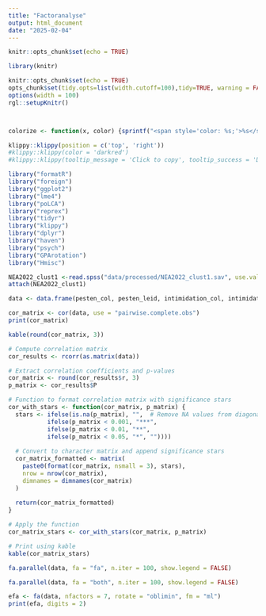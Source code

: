 ```yaml
---
title: "Factoranalyse"
output: html_document
date: "2025-02-04"
---
```


```r
knitr::opts_chunk$set(echo = TRUE)
```

```r
library(knitr)

knitr::opts_chunk$set(echo = TRUE)
opts_chunk$set(tidy.opts=list(width.cutoff=100),tidy=TRUE, warning = FALSE, message = FALSE,comment = "#>", cache=TRUE, class.source=c("test"), class.output=c("test2"))
options(width = 100)
rgl::setupKnitr()



colorize <- function(x, color) {sprintf("<span style='color: %s;'>%s</span>", color, x) }

```

```r
klippy::klippy(position = c('top', 'right'))
#klippy::klippy(color = 'darkred')
#klippy::klippy(tooltip_message = 'Click to copy', tooltip_success = 'Done')
```

```r
library("formatR")
library("foreign")
library("ggplot2")
library("lme4")
library("poLCA")
library("reprex")
library("tidyr")
library("klippy")
library("dplyr")
library("haven")
library("psych")
library("GPArotation")
library("Hmisc")
```

```r
NEA2022_clust1 <-read.spss("data/processed/NEA2022_clust1.sav", use.value.labels = T, to.data.frame = T)
attach(NEA2022_clust1)
```

```r
data <- data.frame(pesten_col, pesten_leid, intimidation_col, intimidation_leid, geweld_col, geweld_leid, seks_col, seks_leid, conflict_col, conflict_leid, conflict_werk, steunleid_welzijn, steunleid_aandacht, steuncol_belang, steuncol_vriendelijk, psyveil_last, psyveil_hulp, psyveil_fout)
```

```r
cor_matrix <- cor(data, use = "pairwise.complete.obs")
print(cor_matrix)
```

```r
kable(round(cor_matrix, 3))
```
```r
# Compute correlation matrix
cor_results <- rcorr(as.matrix(data))

# Extract correlation coefficients and p-values
cor_matrix <- round(cor_results$r, 3)
p_matrix <- cor_results$P

# Function to format correlation matrix with significance stars
cor_with_stars <- function(cor_matrix, p_matrix) {
  stars <- ifelse(is.na(p_matrix), "",  # Remove NA values from diagonal
           ifelse(p_matrix < 0.001, "***",
           ifelse(p_matrix < 0.01, "**",
           ifelse(p_matrix < 0.05, "*", ""))))
  
  # Convert to character matrix and append significance stars
  cor_matrix_formatted <- matrix(
    paste0(format(cor_matrix, nsmall = 3), stars),
    nrow = nrow(cor_matrix), 
    dimnames = dimnames(cor_matrix)
  )
  
  return(cor_matrix_formatted)
}

# Apply the function
cor_matrix_stars <- cor_with_stars(cor_matrix, p_matrix)

# Print using kable
kable(cor_matrix_stars)

```

```r
fa.parallel(data, fa = "fa", n.iter = 100, show.legend = FALSE)
```

```r
fa.parallel(data, fa = "both", n.iter = 100, show.legend = FALSE)
```

```r
efa <- fa(data, nfactors = 7, rotate = "oblimin", fm = "ml")
print(efa, digits = 2)
```